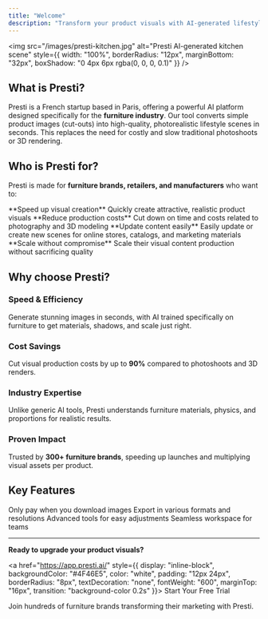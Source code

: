 ```yaml
---
title: "Welcome"
description: "Transform your product visuals with AI-generated lifestyle scenes"
---
```


<img
  src="/images/presti-kitchen.jpg"
  alt="Presti AI-generated kitchen scene"
  style={{ 
    width: "100%", 
    borderRadius: "12px", 
    marginBottom: "32px",
    boxShadow: "0 4px 6px rgba(0, 0, 0, 0.1)"
  }}
/>

## **What is Presti?**

Presti is a French startup based in Paris, offering a powerful AI platform designed specifically for the **furniture industry**. Our tool converts simple product images (cut-outs) into high-quality, photorealistic lifestyle scenes in seconds. This replaces the need for costly and slow traditional photoshoots or 3D rendering.

## **Who is Presti for?**

Presti is made for **furniture brands, retailers, and manufacturers** who want to:

<CardGroup cols={2}>
  <Card>
    **Speed up visual creation**
    Quickly create attractive, realistic product visuals
  </Card>
  <Card>
    **Reduce production costs**
    Cut down on time and costs related to photography and 3D modeling
  </Card>
  <Card>
    **Update content easily**
    Easily update or create new scenes for online stores, catalogs, and marketing materials
  </Card>
  <Card>
    **Scale without compromise**
    Scale their visual content production without sacrificing quality
  </Card>
</CardGroup>

## **Why choose Presti?**

### **Speed & Efficiency**

Generate stunning images in seconds, with AI trained specifically on furniture to get materials, shadows, and scale just right.

### **Cost Savings**

Cut visual production costs by up to **90%** compared to photoshoots and 3D renders.

### **Industry Expertise**

Unlike generic AI tools, Presti understands furniture materials, physics, and proportions for realistic results.

### **Proven Impact**

Trusted by **300\+ furniture brands**, speeding up launches and multiplying visual assets per product.

## **Key Features**

<CardGroup cols={2}>
  <Card title="Pay-Per-Download" icon="download">
    Only pay when you download images
  </Card>
  <Card title="Multiple Formats" icon="file-image">
    Export in various formats and resolutions
  </Card>
  <Card title="Smart Editing" icon="wand-magic-sparkles">
    Advanced tools for easy adjustments
  </Card>
  <Card title="Team Collaboration" icon="users">
    Seamless workspace for teams
  </Card>
</CardGroup>

---

**Ready to upgrade your product visuals?**

<a href="https://app.presti.ai/" style={{
  display: "inline-block",
  backgroundColor: "#4F46E5",
  color: "white",
  padding: "12px 24px",
  borderRadius: "8px",
  textDecoration: "none",
  fontWeight: "600",
  marginTop: "16px",
  transition: "background-color 0.2s"
}}>
  Start Your Free Trial
</a>

Join hundreds of furniture brands transforming their marketing with Presti.